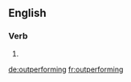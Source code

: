 ==English==

===Verb===
{{head|en}}

# {{present participle of|outperform|lang=en}}

[[de:outperforming]]
[[fr:outperforming]]